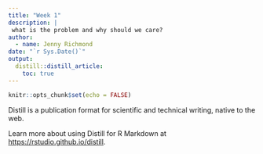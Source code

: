 ```yaml
---
title: "Week 1"
description: |
 what is the problem and why should we care?
author:
  - name: Jenny Richmond
date: "`r Sys.Date()`"
output:
  distill::distill_article:
    toc: true
---
```


```r
knitr::opts_chunk$set(echo = FALSE)
```

Distill is a publication format for scientific and technical writing, native to the web. 

Learn more about using Distill for R Markdown at <https://rstudio.github.io/distill>.





